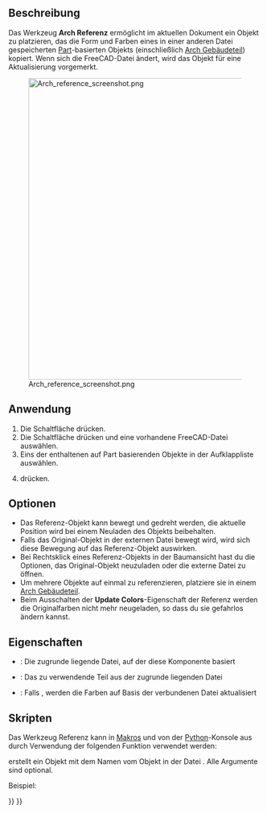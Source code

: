 <languages/>

{{Docnav/de
|[[Arch_Component/de|Komponente]]
|[[BIM_Text/de|Text]]
|[[BIM_Workbench/de|BIM]]
|IconL=Arch_Component.svg
|IconR=BIM_Text.svg
|IconC=Workbench_BIM.svg
}}

{{GuiCommand/de
|Name=Arch Reference
|Name/de=Arch Referenz
|MenuLocation=3D/BIM → Generic 3D tools → Externe Referenz
|Workbenches=[[BIM_Workbench/de|BIM]]
|Shortcut=
|SeeAlso=
}}

<span id="Description"></span>
==Beschreibung==

Das Werkzeug '''Arch Referenz''' ermöglicht im aktuellen Dokument ein Objekt zu platzieren, das die Form und Farben eines in einer anderen Datei gespeicherten [[Part Workbench/de|Part]]-basierten Objekts (einschließlich [[Arch_BuildingPart/de|Arch Gebäudeteil]]) kopiert. Wenn sich die FreeCAD-Datei ändert, wird das Objekt für eine Aktualisierung vorgemerkt.

[[Image:Arch reference screenshot.png|600px]]

<span id="Usage"></span>
==Anwendung==

# Die Schaltfläche {{Button|[[Image:Arch_Reference.svg|16px]] [[Arch_Reference/de|ExterneReferenz]]}} drücken.
# Die Schaltfläche {{Button|Datei auswählen...}} drücken und eine vorhandene FreeCAD-Datei auswählen.
# Eins der enthaltenen auf Part basierenden Objekte in der Aufklappliste auswählen.
# {{Button|OK}} drücken.

<span id="Options"></span>
==Optionen==

* Das Referenz-Objekt kann bewegt und gedreht werden, die aktuelle Position wird bei einem Neuladen des Objekts beibehalten.
* Falls das Original-Objekt in der externen Datei bewegt wird, wird sich diese Bewegung auf das Referenz-Objekt auswirken.
* Bei Rechtsklick eines Referenz-Objekts in der Baumansicht hast du die Optionen, das Original-Objekt neuzuladen oder die externe Datei zu öffnen.
* Um mehrere Objekte auf einmal zu referenzieren, platziere sie in einem [[Arch_BuildingPart/de|Arch Gebäudeteil]].
* Beim Ausschalten der '''Update Colors'''-Eigenschaft der Referenz werden die Originalfarben nicht mehr neugeladen, so dass du sie gefahrlos ändern kannst.

<span id="Properties"></span>
==Eigenschaften==

* {{PropertyData/de|File}}: Die zugrunde liegende Datei, auf der diese Komponente basiert
* {{PropertyData/de|Part}}: Das zu verwendende Teil aus der zugrunde liegenden Datei
* {{PropertyView/de|Update Colors}}: Falls {{TRUE}}, werden die Farben auf Basis der verbundenen Datei aktualisiert

<span id="Scripting"></span>
==Skripten==

Das Werkzeug Referenz kann in [[Macros/de|Makros]] und von der [[Python/de|Python]]-Konsole aus durch Verwendung der folgenden Funktion verwendet werden:

{{Code|code=
reference = makeReference([filepath], [partname], [name])
}}

erstellt ein Objekt {{incode|reference}} mit dem Namen {{incode|name}} vom Objekt {{incode|partname}} in der Datei {{incode|filepath}}. Alle Argumente sind optional.

Beispiel:

{{Code|code=
import Arch
Arch.makeReference("/path/to/some/file.FSCtd", "myPart")
}}


{{Docnav/de
|[[Arch_Component/de|Komponente]]
|[[BIM_Text/de|Text]]
|[[BIM_Workbench/de|BIM]]
|IconL=Arch_Component.svg
|IconR=BIM_Text.svg
|IconC=Workbench_BIM.svg
}}

{{BIM_Tools_navi{{#translation:}}}}
{{Userdocnavi{{#translation:}}}}